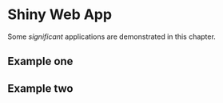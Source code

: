 # Shiny Web App

Some _significant_ applications are demonstrated in this chapter.

## Example one

## Example two
